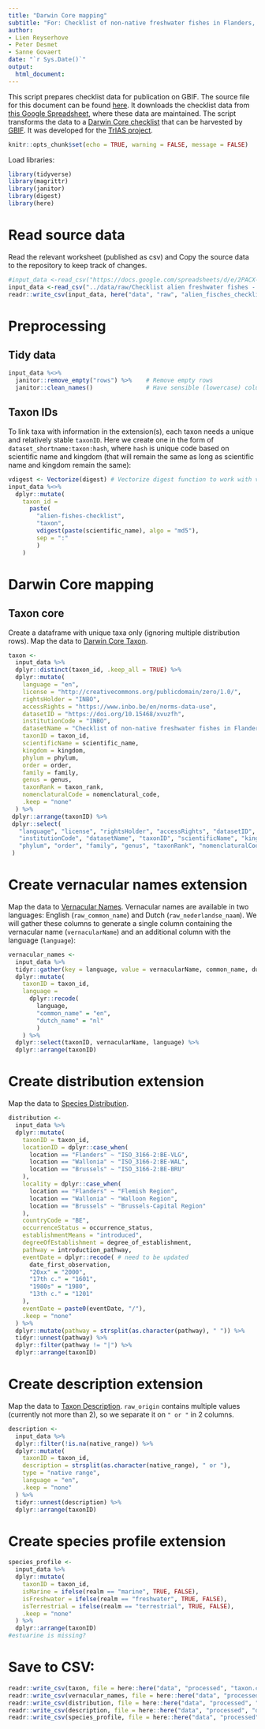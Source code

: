 ```yaml
---
title: "Darwin Core mapping"
subtitle: "For: Checklist of non-native freshwater fishes in Flanders, Belgium"
author: 
- Lien Reyserhove
- Peter Desmet
- Sanne Govaert
date: "`r Sys.Date()`"
output:
  html_document:
---
```


This script prepares checklist data for publication on GBIF. The source file for this document can be found [here](https://github.com/trias-project/alien-fishes-checklist/blob/master/src/dwc_mapping.Rmd).
It downloads the checklist data from [this Google Spreadsheet](https://docs.google.com/spreadsheets/d/1ViuIWMhDJ-drs2PkunC4DOrNSaNwleuWR1imUU4KzVA/edit#gid=315843027), where these data are maintained. The script transforms the data to a [Darwin Core checklist](https://www.gbif.org/dataset-classes) that can be harvested by [GBIF](http://www.gbif.org). It was developed for the [TrIAS project](http://trias-project.be).

```r
knitr::opts_chunk$set(echo = TRUE, warning = FALSE, message = FALSE)
```

Load libraries:

```r
library(tidyverse)
library(magrittr)
library(janitor)
library(digest)
library(here)
```

# Read source data

Read the relevant worksheet (published as csv) and Copy the source data to the repository to keep track of changes.

```r
#input_data <-read_csv("https://docs.google.com/spreadsheets/d/e/2PACX-1vSXWde261c45tj0pIMeESy15M3BMogW-1Q-92a4m7A8aKtztHi4JPKEJHDSjEHYHGjQ6de1z27avnOs/pub?gid=0&single=true&output=csv", na = "NA")
input_data <-read_csv("../data/raw/Checklist alien freshwater fishes - Checklist.csv", na = "NA")
readr::write_csv(input_data, here("data", "raw", "alien_fisches_checklist_dump.csv"), na = "")
```

# Preprocessing

## Tidy data

```r
input_data %<>%
  janitor::remove_empty("rows") %>%    # Remove empty rows
  janitor::clean_names()               # Have sensible (lowercase) column names
```

## Taxon IDs

To link taxa with information in the extension(s), each taxon needs a unique and relatively stable `taxonID`. Here we create one in the form of `dataset_shortname:taxon:hash`, where `hash` is unique code based on scientific name and kingdom (that will remain the same as long as scientific name and kingdom remain the same):

```r
vdigest <- Vectorize(digest) # Vectorize digest function to work with vectors
input_data %<>% 
  dplyr::mutate(
    taxon_id = 
      paste(
        "alien-fishes-checklist",
        "taxon",
        vdigest(paste(scientific_name), algo = "md5"),
        sep = ":"
        )
    )
```

# Darwin Core mapping

## Taxon core

Create a dataframe with unique taxa only (ignoring multiple distribution rows). Map the data to [Darwin Core Taxon](http://rs.gbif.org/core/dwc_taxon_2015-04-24.xml).

```r
taxon <-
  input_data %>%
  dplyr::distinct(taxon_id, .keep_all = TRUE) %>%
  dplyr::mutate(
    language = "en",
    license = "http://creativecommons.org/publicdomain/zero/1.0/",
    rightsHolder = "INBO",
    accessRights = "https://www.inbo.be/en/norms-data-use", 
    datasetID = "https://doi.org/10.15468/xvuzfh",
    institutionCode = "INBO",
    datasetName = "Checklist of non-native freshwater fishes in Flanders, Belgium", 
    taxonID = taxon_id,
    scientificName = scientific_name,
    kingdom = kingdom,
    phylum = phylum,
    order = order,
    family = family,
    genus = genus,
    taxonRank = taxon_rank,
    nomenclaturalCode = nomenclatural_code,
    .keep = "none"
  ) %>% 
 dplyr::arrange(taxonID) %>%
 dplyr::select(
   "language", "license", "rightsHolder", "accessRights", "datasetID",
   "institutionCode", "datasetName", "taxonID", "scientificName", "kingdom",
   "phylum", "order", "family", "genus", "taxonRank", "nomenclaturalCode"
 )
```

# Create vernacular names extension

Map the data to [Vernacular Names](http://rs.gbif.org/extension/gbif/1.0/vernacularname.xml).
Vernacular names are available in two languages: English (`raw_common_name`) and Dutch (`raw_nederlandse_naam`). We will gather these columns to generate a single column containing the vernacular name (`vernacularName`) and an additional column with the language (`language`):

```r
vernacular_names <- 
  input_data %>% 
  tidyr::gather(key = language, value = vernacularName, common_name, dutch_name, na.rm = TRUE, convert = TRUE) %>%
  dplyr::mutate(
    taxonID = taxon_id,
    language = 
      dplyr::recode(
        language,
        "common_name" = "en",
        "dutch_name" = "nl"
        ) 
    ) %>% 
  dplyr::select(taxonID, vernacularName, language) %>% 
  dplyr::arrange(taxonID)
```

# Create distribution extension

Map the data to [Species Distribution](http://rs.gbif.org/extension/gbif/1.0/distribution.xml).

```r
distribution <-
  input_data %>% 
  dplyr::mutate(
    taxonID = taxon_id,
    locationID = dplyr::case_when(
      location == "Flanders" ~ "ISO_3166-2:BE-VLG",
      location == "Wallonia" ~ "ISO_3166-2:BE-WAL",
      location == "Brussels" ~ "ISO_3166-2:BE-BRU"
    ),
    locality = dplyr::case_when(
      location == "Flanders" ~ "Flemish Region",
      location == "Wallonia" ~ "Walloon Region",
      location == "Brussels" ~ "Brussels-Capital Region"
    ),
    countryCode = "BE",
    occurrenceStatus = occurrence_status,
    establishmentMeans = "introduced",
    degreeOfEstablishment = degree_of_establishment,
    pathway = introduction_pathway, 
    eventDate = dplyr::recode( # need to be updated
      date_first_observation,
      "20xx" = "2000",
      "17th c." = "1601",
      "1980s" = "1980",
      "13th c." = "1201"
    ),
    eventDate = paste0(eventDate, "/"),
    .keep = "none"
  ) %>% 
  dplyr::mutate(pathway = strsplit(as.character(pathway), " ")) %>% 
  tidyr::unnest(pathway) %>% 
  dplyr::filter(pathway != "|") %>% 
  dplyr::arrange(taxonID)
```

# Create description extension

Map the data to [Taxon Description](http://rs.gbif.org/extension/gbif/1.0/description.xml).
`raw_origin` contains multiple values (currently not more than 2), so we separate it on `" or "` in 2 columns.

```r
description <- 
  input_data %>% 
  dplyr::filter(!is.na(native_range)) %>% 
  dplyr::mutate(
    taxonID = taxon_id,
    description = strsplit(as.character(native_range), " or "),
    type = "native range",
    language = "en",
    .keep = "none"
  ) %>% 
  tidyr::unnest(description) %>% 
  dplyr::arrange(taxonID) 
```

# Create species profile extension

```r
species_profile <- 
  input_data %>% 
  dplyr::mutate(
    taxonID = taxon_id,
    isMarine = ifelse(realm == "marine", TRUE, FALSE),
    isFreshwater = ifelse(realm == "freshwater", TRUE, FALSE),
    isTerrestrial = ifelse(realm == "terrestrial", TRUE, FALSE),
    .keep = "none"
  ) %>% 
  dplyr::arrange(taxonID)
#estuarine is missing?
```

# Save to CSV:

```r
readr::write_csv(taxon, file = here::here("data", "processed", "taxon.csv"), na = "")
readr::write_csv(vernacular_names, file = here::here("data", "processed", "vernacularname.csv"), na = "")
readr::write_csv(distribution, file = here::here("data", "processed", "distribution.csv"), na = "")
readr::write_csv(description, file = here::here("data", "processed", "description.csv"), na = "")
readr::write_csv(species_profile, file = here::here("data", "processed", "speciesprofile.csv"), na = "")
```


